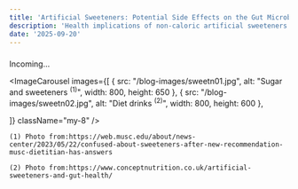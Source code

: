 ```yaml
---
title: 'Artificial Sweeteners: Potential Side Effects on the Gut Microbiome, Brain Function, and Immunity'
description: 'Health implications of non-caloric artificial sweeteners'
date: '2025-09-20'
---
```




###

Incoming...

<ImageCarousel 
  images={[
    {
      src: "/blog-images/sweetn01.jpg",
      alt: "Sugar and sweeteners​ <sup>(1)</sup>",
      width: 800,
      height: 650
    },
    {
      src: "/blog-images/sweetn02.jpg",
      alt: "Diet drinks <sup>(2)</sup>​",
      width: 800,
      height: 600
    },
    
  ]}
  className="my-8"
/>
```
(1) Photo from:https://web.musc.edu/about/news-center/2023/05/22/confused-about-sweeteners-after-new-recommendation-musc-dietitian-has-answers

(2) Photo from:https://www.conceptnutrition.co.uk/artificial-sweeteners-and-gut-health/
```